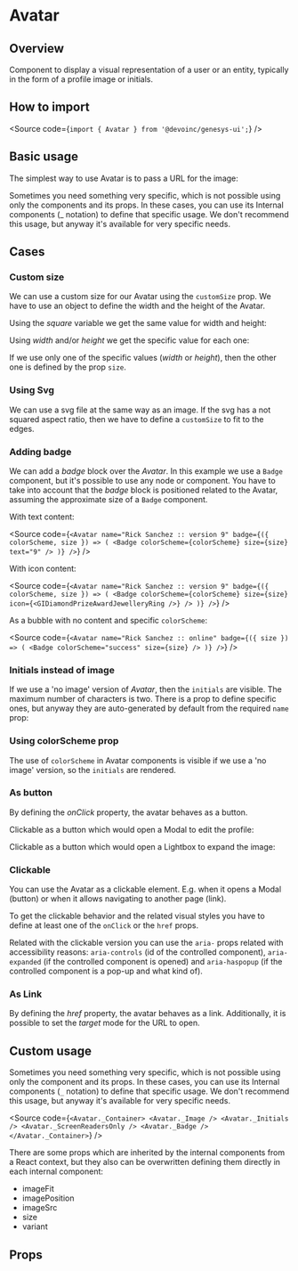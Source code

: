 

<Meta of={Stories} />

# Avatar

## Overview

Component to display a visual representation of a user or an entity, typically in the form of a profile image or initials.

## How to import

<Source code={`import { Avatar } from '@devoinc/genesys-ui';`} />

## Basic usage

The simplest way to use Avatar is to pass a URL for the image:

<Canvas of={Stories.Base} />

Sometimes you need something very specific, which is not possible using only the components and its props.
In these cases, you can use its Internal components (\_ notation) to define that specific usage.
We don't recommend this usage, but anyway it's available for very specific needs.

## Cases

### Custom size

We can use a custom size for our Avatar using the `customSize` prop. We have to
use an object to define the width and the height of the Avatar.

Using the _square_ variable we get the same value for width
and height:

<Canvas of={Stories.CustomSizeSquare} />

Using _width_ and/or _height_ we get the specific value for each one:

<Canvas of={Stories.CustomSizeSpecificSize} />

If we use only one of the specific values (_width_ or _height_), then the other one
is defined by the prop `size`.

<Canvas of={Stories.CustomSizeOnlyOne} />

### Using Svg

We can use a svg file at the same way as an image. If the svg has a not squared
aspect ratio, then we have to define a `customSize` to fit to the edges.

<Canvas of={Stories.CustomSizeSVG} />

### Adding badge

We can add a _badge_ block over the _Avatar_. In this example we use a `Badge`
component, but it's possible to use any node or component. You have to take into
account that the _badge_ block is positioned related to the Avatar, assuming the
approximate size of a `Badge` component.

With text content:

<Canvas of={Stories.WithBadgeText} sourceState="none" />

<Source
  code={`
<Avatar
  name="Rick Sanchez :: version 9"
  badge={({ colorScheme, size }) => (
    <Badge
      colorScheme={colorScheme}
      size={size}
      text="9"
    />
  )}
/>
    `}
/>

With icon content:

<Canvas of={Stories.WithBadgeIcon} sourceState="none" />

<Source
  code={`
<Avatar
  name="Rick Sanchez :: version 9"
  badge={({ colorScheme, size }) => (
    <Badge
      colorScheme={colorScheme}
      size={size}
      icon={<GIDiamondPrizeAwardJewelleryRing />}
    />
  )}
/>
    `}
/>

As a bubble with no content and specific `colorScheme`:

<Canvas of={Stories.WithBadgeCustomColor} sourceState="none" />

<Source
  code={`
<Avatar
  name="Rick Sanchez :: online"
  badge={({ size }) => (
    <Badge
      colorScheme="success"
      size={size}
    />
  )}
/>
    `}
/>

### Initials instead of image

If we use a 'no image' version of _Avatar_, then the `initials` are visible.
The maximum number of characters is two. There is a prop to define specific ones,
but anyway they are auto-generated by default from the required `name` prop:

<Canvas of={Stories.InitialsInsteadImage} />

### Using colorScheme prop

The use of `colorScheme` in Avatar components is visible if we use a 'no image'
version, so the `initials` are rendered.

<Canvas of={Stories.WithColorScheme} />

### As button

By defining the _onClick_ property, the avatar behaves as a button.

Clickable as a button which would open a Modal to edit the profile:

<Canvas of={Stories.ButtonEditable} />

Clickable as a button which would open a Lightbox to expand the image:

<Canvas of={Stories.ButtonExpandable} />

### Clickable

You can use the Avatar as a clickable element. E.g. when it opens a Modal (button)
or when it allows navigating to another page (link).

To get the clickable behavior and the related visual styles you have to define at
least one of the `onClick` or the `href` props.

Related with the clickable version you can use the `aria-` props related with
accessibility reasons: `aria-controls` (id of the controlled component),
`aria-expanded` (if the controlled component is opened) and `aria-haspopup`
(if the controlled component is a pop-up and what kind of).

<Canvas of={Stories.Clickable} />

### As Link

By defining the _href_ property, the avatar behaves as a link. Additionally, it is possible
to set the _target_ mode for the URL to open.

<Canvas of={Stories.Link} />

## Custom usage

Sometimes you need something very specific, which is not possible using only the component and its props.
In these cases, you can use its Internal components (`_` notation) to define that specific usage. We don't
recommend this usage, but anyway it's available for very specific needs.

<Source
  code={`
<Avatar._Container>
  <Avatar._Image />
  <Avatar._Initials />
  <Avatar._ScreenReadersOnly />
  <Avatar._Badge />
</Avatar._Container>
`}
/>

There are some props which are inherited by the internal components from a React context,
but they also can be overwritten defining them directly in each internal component:

- imageFit
- imagePosition
- imageSrc
- size
- variant

<Canvas of={Stories.CustomUsage} />

## Props

<ArgTypes of={Stories} />
